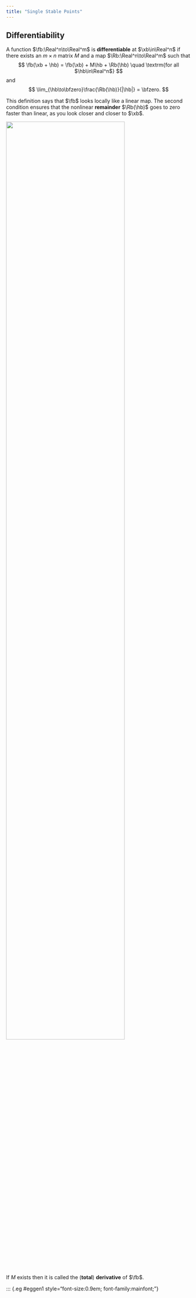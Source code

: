 ```yaml
---
title: "Single Stable Points"
---
```


## Differentiability

A function $\fb:\Real^n\to\Real^m$ is **differentiable** at $\xb\in\Real^n$ if there exists an $m\times n$ matrix $M$ and a map $\Rb:\Real^n\to\Real^m$ such that
$$
\fb(\xb + \hb) = \fb(\xb) + M\hb + \Rb(\hb) \quad \textrm{for all $\hb\in\Real^n$}
$$
and
$$
\lim_{\hb\to\bfzero}\frac{\Rb(\hb)}{|\hb|} = \bfzero.
$$

:::{.callout-note}
This definition says that $\fb$ looks locally like a linear map. The second condition ensures that the nonlinear **remainder** $\Rb(\hb)$ goes to zero faster than linear, as you look closer and closer to $\xb$.

![](im/differentiability.png){width=80% fig-align="center" fig-alt="Meaning of differentiability."}

:::

If $M$ exists then it is called the (**total**) **derivative** of $\fb$.

::: {.eg #eggen1 style="font-size:0.9em; font-family:mainfont;"}
